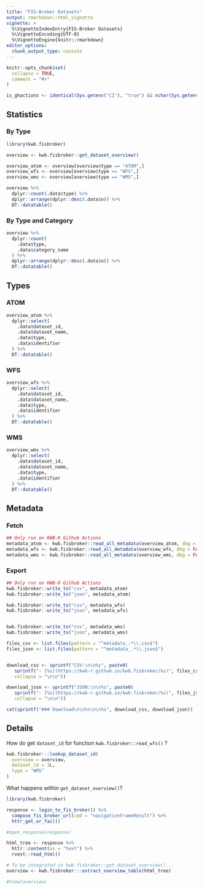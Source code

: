 ```yaml
---
title: "FIS-Broker Datasets"
output: rmarkdown::html_vignette
vignette: >
  %\VignetteIndexEntry{FIS-Broker Datasets}
  %\VignetteEncoding{UTF-8}
  %\VignetteEngine{knitr::rmarkdown}
editor_options: 
  chunk_output_type: console
---
```


```r
knitr::opts_chunk$set(
  collapse = TRUE,
  comment = "#>"
)

is_ghactions <- identical(Sys.getenv("CI"), "true") && nchar(Sys.getenv("GH_ACTIONS_KWB_R") > 0)

```

## Statistics

### By Type

```r
library(kwb.fisbroker)

overview <- kwb.fisbroker::get_dataset_overview()

overview_atom <- overview[overview$type == "ATOM",]
overview_wfs <- overview[overview$type == "WFS",]
overview_wms <- overview[overview$type == "WMS",]

overview %>%  
  dplyr::count(.data$type) %>% 
  dplyr::arrange(dplyr::desc(.data$n)) %>% 
  DT::datatable()
```

### By Type and Category

```r
overview %>%  
  dplyr::count(
    .data$type,
    .data$category_name
  ) %>% 
  dplyr::arrange(dplyr::desc(.data$n)) %>% 
  DT::datatable()
```


## Types 

### ATOM

```r
overview_atom %>%
  dplyr::select(
    .data$dataset_id,
    .data$dataset_name,
    .data$type,
    .data$identifier
  ) %>% 
  DT::datatable()
```  

### WFS

```r
overview_wfs %>%
  dplyr::select(
    .data$dataset_id,
    .data$dataset_name,
    .data$type,
    .data$identifier
  ) %>% 
  DT::datatable()
```  

### WMS

```r
overview_wms %>%
  dplyr::select(
    .data$dataset_id,
    .data$dataset_name,
    .data$type,
    .data$identifier
  ) %>% 
  DT::datatable()
```  


## Metadata


### Fetch 

```r

## Only run on KWB-R Github Actions
metadata_atom <- kwb.fisbroker::read_all_metadata(overview_atom, dbg = FALSE)
metadata_wfs <- kwb.fisbroker::read_all_metadata(overview_wfs, dbg = FALSE)
metadata_wms <- kwb.fisbroker::read_all_metadata(overview_wms, dbg = FALSE)
```

### Export

```r
## Only run on KWB-R Github Actions
kwb.fisbroker::write_to("csv", metadata_atom)
kwb.fisbroker::write_to("json", metadata_atom)

kwb.fisbroker::write_to("csv", metadata_wfs)
kwb.fisbroker::write_to("json", metadata_wfs)


kwb.fisbroker::write_to("csv", metadata_wms)
kwb.fisbroker::write_to("json", metadata_wms)
```


```r
files_csv <- list.files(pattern = "^metadata_.*\\.csv$")
files_json <- list.files(pattern = "^metadata_.*\\.json$")


download_csv <- sprintf("CSV:\n\n%s", paste0(
   sprintf("- [%s](https://kwb-r.github.io/kwb.fisbroker/%s)", files_csv, files_csv),
   collapse = "\n\n"))

download_json <- sprintf("JSON:\n\n%s", paste0(
   sprintf("- [%s](https://kwb-r.github.io/kwb.fisbroker/%s)", files_json, files_json),
   collapse = "\n\n"))

cat(sprintf("### Download\n\n%s\n\n%s", download_csv, download_json))
```

## Details

How do get `dataset_id` for function `kwb.fisbroker::read_wfs()` ?


```r
kwb.fisbroker:::lookup_dataset_id(
  overview = overview, 
  dataset_id = 3L, 
  type = "WMS"
)
```


What happens within `get_dataset_overview()`?

```r
library(kwb.fisbroker)

response <- login_to_fis_broker() %>%
  compose_fis_broker_url(cmd = "navigationFrameResult") %>%
  httr_get_or_fail()

#open_response(response)

html_tree <- response %>%
  httr::content(as = "text") %>%
  rvest::read_html()

# To be integrated in kwb.fisbroker::get_dataset_overview()...
overview <- kwb.fisbroker:::extract_overview_table(html_tree)

#View(overview)
```
